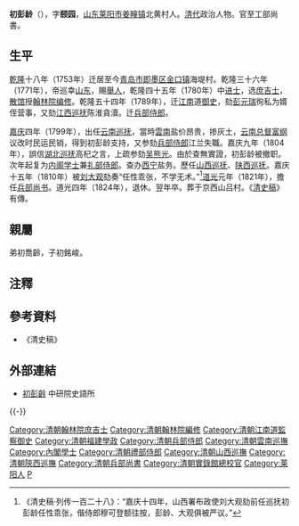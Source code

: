{{明清人物信息框
| 姓名 = 初彭齡
| 原名 =
| 圖片名稱= Chu Pengling.jpg
| 圖片大小 = 180px
| 圖片說明 = 蘇州[[滄浪亭|滄浪亭]]初彭齡石刻像
| 最高職務 = 工部尚書
| 國家 = 大清
| 爵位 =
| 籍貫 = [[山東省|山東省]][[登州府|登州府]][[萊陽縣|萊陽縣]]
| 族裔 = 漢族
| 旗籍 = 
| 字號 = 字頤園，一字紹祖
| 諡號 = 
| 出生日期 = 1749年
| 出生地點 = [[山東省|山東省]][[萊陽縣|萊陽縣]]
| 逝世日期 = [[道光|道光]]五年（1825年）
| 逝世地點 = [[京師|京師]]
| 墓葬 = 
| 配偶 =
| 親屬 = 
| 出身 = 
*乾隆四十五年庚子恩科進士出身
| 經歷 = 
| 著作 =
}}
'''初彭龄'''（{{bd|1749年||1825年|catIdx=C初}}），字'''颐园'''，[[山东|山东]][[莱阳市|莱阳市]][[姜疃镇|姜疃镇]]北黄村人。[[清代|清代]]政治人物。官至工部尚書。

==生平==
[[乾隆|乾隆]]十八年（1753年）迁居至今[[青岛市|青岛市]][[即墨区|即墨区]][[金口镇|金口镇]]海堤村。乾隆三十六年（1771年），帝巡幸[[山东|山东]]，賜[[舉人|舉人]]，乾隆四十五年（1780年）中[[进士|进士]]，选[[庶吉士|庶吉士]]，[[散馆|散馆]]授[[翰林院编修|翰林院编修]]。乾隆五十四年（1789年），迁[[江南|江南]]道[[御史|御史]]，劾[[彭元瑞|彭元瑞]]徇私为婿侄营事，又劾[[江西巡抚|江西巡抚]]陈淮貪瀆。迁[[兵部侍郎|兵部侍郎]]。

[[嘉庆|嘉庆]]四年（1799年），出任[[云南巡抚|云南巡抚]]，當時[[雲南|雲南]]盐价昂贵，掺灰土，[[云南总督|云南总督]][[富纲|富纲]]议改时民运民销，得到初彭龄支持，又参劾[[兵部侍郎|兵部侍郎]]江兰失職。嘉庆九年（1804年），誤信[[湖北巡抚|湖北巡抚]]高杞之言，上疏参劾[[吴熊光|吴熊光]]。由於查無實證，初彭龄被撤职。次年起复为[[内阁学士|内阁学士]]兼[[礼部侍郎|礼部侍郎]]。查办[[西宁|西宁]]盐务。歷任[[山西巡抚|山西巡抚]]、[[陕西巡抚|陕西巡抚]]。嘉庆十五年（1810年）被[[刘大观|刘大观]]劾奏“任性乖张，不学无术。”<ref>《清史稿·列传一百二十八》：“嘉庆十四年，山西署布政使刘大观劾前任巡抚初彭龄任性乖张，偕侍郎穆可登额往按，彭龄、大观俱被严议。”</ref>[[道光|道光]]元年（1821年），擔任[[兵部尚书|兵部尚书]]。道光四年（1824年），退休。翌年卒。葬于京西山吕村。《[[清史稿|清史稿]]》有傳。

==親屬==
弟初喬齡，子初銘峻。

==注釋==
{{reflist}}

==參考資料==
*《清史稿》

==外部連結==
*[http://archive.ihp.sinica.edu.tw/ttscgi/ttsquery?0:0:mctauac:NO%3DNO187 初彭齡]{{Wayback|url=http://archive.ihp.sinica.edu.tw/ttscgi/ttsquery?0:0:mctauac:NO%3DNO187 |date=20160304102155 }} 中研院史語所

{{-}}
{{start box}}
{{s-off}}
{{s-before|[[陳嗣龍|陳嗣龍]]}}
{{s-title|[[清朝福建學政列表|提督福建學政]]|<small>嘉慶三年八月十一壬寅（1798年9月20日）任<br>嘉慶四年三月十四壬申（1799年4月18日）召還</small>}}
{{s-after|[[錢福胙|錢福胙]]}}
{{succession box|[[劉鐶之|劉鐶之]]|[[吳璥|吳璥]]|[[清朝兵部尚书列表#兵部漢尚書|兵部漢尚書]]|<small>嘉慶十九年六月辛巳－嘉慶二十年正月丁酉<br>（1814年8月7日－1815年2月19日）</small>}}
{{succession box|[[茹棻|茹棻]]|[[戴聯奎|戴聯奎]]|[[清朝兵部尚书列表#兵部漢尚書|兵部漢尚書]]|<small>道光元年八月癸巳－道光元年十二月癸巳<br>（1821年9月11日－1822年1月9日）</small>}}
{{end box}}

{{乾隆四十五年庚子恩科殿试金榜}}
{{DEFAULTSORT:Chu初}}
[[Category:清朝翰林院庶吉士|Category:清朝翰林院庶吉士]]
[[Category:清朝翰林院編修|Category:清朝翰林院編修]]
[[Category:清朝江南道監察御史|Category:清朝江南道監察御史]]
[[Category:清朝福建學政|Category:清朝福建學政]]
[[Category:清朝兵部侍郎|Category:清朝兵部侍郎]]
[[Category:清朝雲南巡撫|Category:清朝雲南巡撫]]
[[Category:內閣學士|Category:內閣學士]]
[[Category:清朝禮部侍郎|Category:清朝禮部侍郎]]
[[Category:清朝山西巡撫|Category:清朝山西巡撫]]
[[Category:清朝陝西巡撫|Category:清朝陝西巡撫]]
[[Category:清朝兵部尚書|Category:清朝兵部尚書]]
[[Category:清朝實錄館總校官|Category:清朝實錄館總校官]]
[[Category:莱阳人|Category:莱阳人]]
[[Category:初姓|P]]